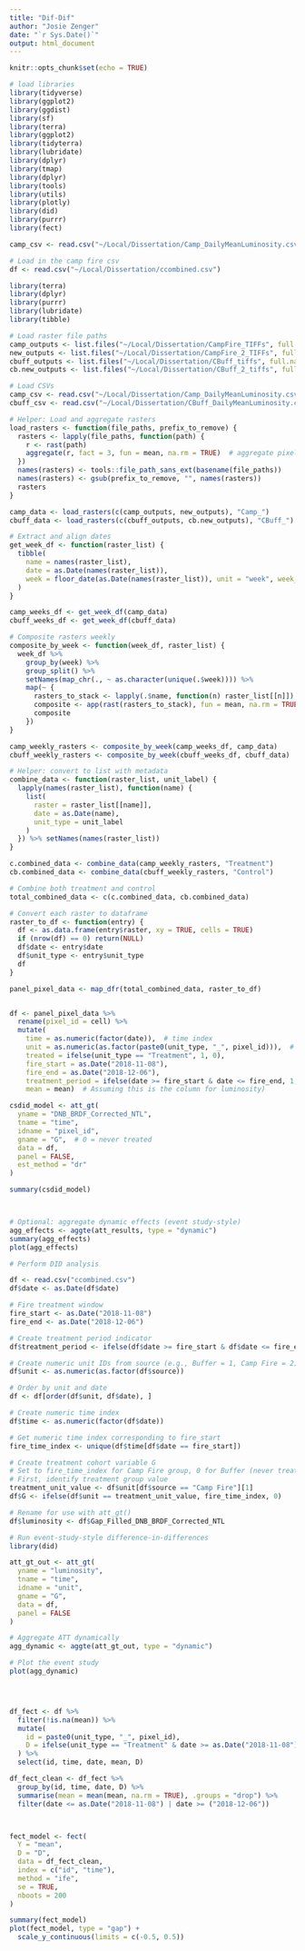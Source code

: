 ```yaml
---
title: "Dif-Dif"
author: "Josie Zenger"
date: "`r Sys.Date()`"
output: html_document
---
```


```r
knitr::opts_chunk$set(echo = TRUE)
```

```r

# load libraries
library(tidyverse)
library(ggplot2)
library(ggdist)
library(sf)
library(terra)
library(ggplot2)
library(tidyterra)
library(lubridate)
library(dplyr)
library(tmap)
library(dplyr)
library(tools)
library(utils)
library(plotly)
library(did)
library(purrr)
library(fect)

camp_csv <- read.csv("~/Local/Dissertation/Camp_DailyMeanLuminosity.csv")

# Load in the camp fire csv
df <- read.csv("~/Local/Dissertation/ccombined.csv")

```


```r
library(terra)
library(dplyr)
library(purrr)
library(lubridate)
library(tibble)

# Load raster file paths
camp_outputs <- list.files("~/Local/Dissertation/CampFire_TIFFs", full.names = TRUE)
new_outputs <- list.files("~/Local/Dissertation/CampFire_2_TIFFs", full.names = TRUE)
cbuff_outputs <- list.files("~/Local/Dissertation/CBuff_tiffs", full.names = TRUE)
cb.new_outputs <- list.files("~/Local/Dissertation/CBuff_2_tiffs", full.names = TRUE)

# Load CSVs
camp_csv <- read.csv("~/Local/Dissertation/Camp_DailyMeanLuminosity.csv")
cbuff_csv <- read.csv("~/Local/Dissertation/CBuff_DailyMeanLuminosity.csv")

# Helper: Load and aggregate rasters
load_rasters <- function(file_paths, prefix_to_remove) {
  rasters <- lapply(file_paths, function(path) {
    r <- rast(path)
    aggregate(r, fact = 3, fun = mean, na.rm = TRUE)  # aggregate pixels
  })
  names(rasters) <- tools::file_path_sans_ext(basename(file_paths))
  names(rasters) <- gsub(prefix_to_remove, "", names(rasters))
  rasters
}

camp_data <- load_rasters(c(camp_outputs, new_outputs), "Camp_")
cbuff_data <- load_rasters(c(cbuff_outputs, cb.new_outputs), "CBuff_")

# Extract and align dates
get_week_df <- function(raster_list) {
  tibble(
    name = names(raster_list),
    date = as.Date(names(raster_list)),
    week = floor_date(as.Date(names(raster_list)), unit = "week", week_start = 1)
  )
}

camp_weeks_df <- get_week_df(camp_data)
cbuff_weeks_df <- get_week_df(cbuff_data)

# Composite rasters weekly
composite_by_week <- function(week_df, raster_list) {
  week_df %>%
    group_by(week) %>%
    group_split() %>%
    setNames(map_chr(., ~ as.character(unique(.$week)))) %>%
    map(~ {
      rasters_to_stack <- lapply(.$name, function(n) raster_list[[n]])
      composite <- app(rast(rasters_to_stack), fun = mean, na.rm = TRUE)
      composite
    })
}

camp_weekly_rasters <- composite_by_week(camp_weeks_df, camp_data)
cbuff_weekly_rasters <- composite_by_week(cbuff_weeks_df, cbuff_data)

# Helper: convert to list with metadata
combine_data <- function(raster_list, unit_label) {
  lapply(names(raster_list), function(name) {
    list(
      raster = raster_list[[name]],
      date = as.Date(name),
      unit_type = unit_label
    )
  }) %>% setNames(names(raster_list))
}

c.combined_data <- combine_data(camp_weekly_rasters, "Treatment")
cb.combined_data <- combine_data(cbuff_weekly_rasters, "Control")

# Combine both treatment and control
total_combined_data <- c(c.combined_data, cb.combined_data)

# Convert each raster to dataframe
raster_to_df <- function(entry) {
  df <- as.data.frame(entry$raster, xy = TRUE, cells = TRUE)
  if (nrow(df) == 0) return(NULL)
  df$date <- entry$date
  df$unit_type <- entry$unit_type
  df
}

panel_pixel_data <- map_dfr(total_combined_data, raster_to_df)



```

```r
df <- panel_pixel_data %>%
  rename(pixel_id = cell) %>%
  mutate(
    time = as.numeric(factor(date)),  # time index
    unit = as.numeric(as.factor(paste0(unit_type, "_", pixel_id))),  # unique unit ID
    treated = ifelse(unit_type == "Treatment", 1, 0),
    fire_start = as.Date("2018-11-08"),
    fire_end = as.Date("2018-12-06"),
    treatment_period = ifelse(date >= fire_start & date <= fire_end, 1, 0), 
    mean = mean)  # Assuming this is the column for luminosity)

```


```r

csdid_model <- att_gt(
  yname = "DNB_BRDF_Corrected_NTL",
  tname = "time",
  idname = "pixel_id",
  gname = "G",  # 0 = never treated
  data = df,
  panel = FALSE,
  est_method = "dr"
)

summary(csdid_model)



# Optional: aggregate dynamic effects (event study-style)
agg_effects <- aggte(att_results, type = "dynamic")
summary(agg_effects)
plot(agg_effects)


```


```r
# Perform DID analysis 

df <- read.csv("ccombined.csv")
df$date <- as.Date(df$date)

# Fire treatment window
fire_start <- as.Date("2018-11-08")
fire_end <- as.Date("2018-12-06")

# Create treatment period indicator
df$treatment_period <- ifelse(df$date >= fire_start & df$date <= fire_end, 1, 0)

# Create numeric unit IDs from source (e.g., Buffer = 1, Camp Fire = 2)
df$unit <- as.numeric(as.factor(df$source))

# Order by unit and date
df <- df[order(df$unit, df$date), ]

# Create numeric time index
df$time <- as.numeric(factor(df$date))

# Get numeric time index corresponding to fire_start
fire_time_index <- unique(df$time[df$date == fire_start])

# Create treatment cohort variable G
# Set to fire_time_index for Camp Fire group, 0 for Buffer (never treated)
# First, identify treatment group value
treatment_unit_value <- df$unit[df$source == "Camp Fire"][1]
df$G <- ifelse(df$unit == treatment_unit_value, fire_time_index, 0)

# Rename for use with att_gt()
df$luminosity <- df$Gap_Filled_DNB_BRDF_Corrected_NTL

# Run event-study-style difference-in-differences
library(did)

att_gt_out <- att_gt(
  yname = "luminosity",
  tname = "time",
  idname = "unit",
  gname = "G",
  data = df,
  panel = FALSE
)

# Aggregate ATT dynamically
agg_dynamic <- aggte(att_gt_out, type = "dynamic")

# Plot the event study
plot(agg_dynamic)





```

```r
df_fect <- df %>%
  filter(!is.na(mean)) %>%
  mutate(
    id = paste0(unit_type, "_", pixel_id),
    D = ifelse(unit_type == "Treatment" & date >= as.Date("2018-11-08"), 1, 0)
  ) %>%
  select(id, time, date, mean, D)

df_fect_clean <- df_fect %>%
  group_by(id, time, date, D) %>%
  summarise(mean = mean(mean, na.rm = TRUE), .groups = "drop") %>%
  filter(date <= as.Date("2018-11-08") | date >= ("2018-12-06"))



fect_model <- fect(
  Y = "mean",
  D = "D",
  data = df_fect_clean,
  index = c("id", "time"),
  method = "ife",
  se = TRUE,
  nboots = 200
)

summary(fect_model)
plot(fect_model, type = "gap") +
  scale_y_continuous(limits = c(-0.5, 0.5))

```